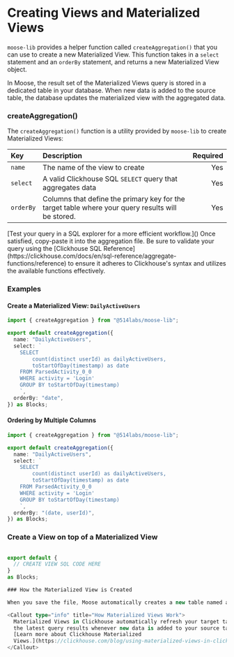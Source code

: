 
# Creating Views and Materialized Views

`moose-lib` provides a helper function called `createAggregation()` that you can use to create a new Materialized View. This function takes in a `select` statement and an `orderBy` statement, and returns a new Materialized View object.

<Callout type="info" title="What are Materialized Views?">
  In Moose, the result set of the Materialized Views query is stored in a
  dedicated table in your database. When new data is added to the source table,
  the database updates the materialized view with the aggregated data.
</Callout>

### createAggregation()

The `createAggregation()` function is a utility provided by `moose-lib` to create Materialized Views:

| Key       | Description                                                                                       | Required |
| :-------- | :------------------------------------------------------------------------------------------------ | -------: |
| `name`    | The name of the view to create                                                                    |      Yes |
| `select`  | A valid Clickhouse SQL `SELECT` query that aggregates data                                        |      Yes |
| `orderBy` | Columns that define the primary key for the target table where your query results will be stored. |      Yes |

<Callout type="info" title="Workflow Tip">
  [Test your query in a SQL explorer for a more efficient workflow.]() Once
  satisfied, copy-paste it into the aggregation file. Be sure to validate your
  query using the [Clickhouse SQL
  Reference](https://clickhouse.com/docs/en/sql-reference/aggregate-functions/reference)
  to ensure it adheres to Clickhouse's syntax and utilizes the available
  functions effectively.
</Callout>

### Examples

#### Create a Materialized View: `DailyActiveUsers`

```ts filename="blocks/DailyActiveUsers.ts" copy
import { createAggregation } from "@514labs/moose-lib";

export default createAggregation({
  name: "DailyActiveUsers",
  select: ` 
    SELECT 
        count(distinct userId) as dailyActiveUsers,
        toStartOfDay(timestamp) as date
    FROM ParsedActivity_0_0
    WHERE activity = 'Login' 
    GROUP BY toStartOfDay(timestamp)
    `,
  orderBy: "date",
}) as Blocks;
```

#### Ordering by Multiple Columns

```ts filename="blocks/DailyActiveUsers.ts" copy
import { createAggregation } from "@514labs/moose-lib";

export default createAggregation({
  name: "DailyActiveUsers",
  select: ` 
    SELECT 
        count(distinct userId) as dailyActiveUsers,
        toStartOfDay(timestamp) as date
    FROM ParsedActivity_0_0
    WHERE activity = 'Login' 
    GROUP BY toStartOfDay(timestamp)
    `,
  orderBy: "(date, userId)",
}) as Blocks;
```

### Create a View on top of a Materialized View

```ts filename="blocks/DailyActiveUsers.ts" copy

export default {
  // CREATE VIEW SQL CODE HERE
}
as Blocks;

### How the Materialized View is Created

When you save the file, Moose automatically creates a new table named and populates it with the results of the `SELECT` statement. You can then use this table in other queries to build further insights. Check out the Consumption API section of the documentation to learn how you could create an API to consume the aggregated data.

<Callout type="info" title="How Materialized Views Work">
  Materialized Views in Clickhouse automatically refresh your target table with
  the latest query results whenever new data is added to your source tables.
  [Learn more about Clickhouse Materialized
  Views.](https://clickhouse.com/blog/using-materialized-views-in-clickhouse)
</Callout>
```
